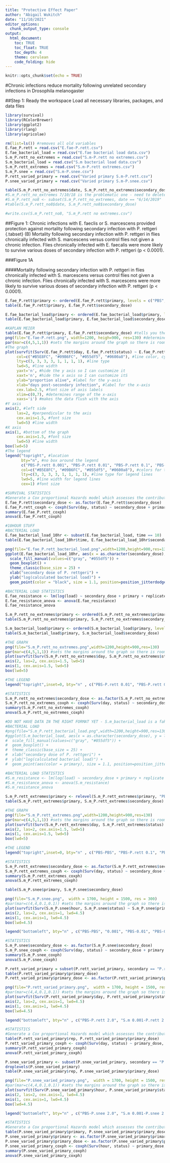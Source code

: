 ```yaml
---
title: "Protective Effect Paper"
author: "Abigail Wukitch"
date: "11/10/2021"
editor_options:
  chunk_output_type: console
output:
  html_document:
    toc: TRUE
    toc_float: TRUE
    toc_depth: 4
    theme: cerulean
    code_folding: hide
---
```


```r
knitr::opts_chunk$set(echo = TRUE)
```
#Chronic infections reduce mortality following unrelated secondary infections in Drosophila melanogaster

##Step 1: Ready the workspace
Load all necessary libraries, packages, and data files
```r
library(survival)
library(RColorBrewer)
library(ggplot2)
library(rlang)
library(agricolae)

rm(list=ls()) #removes all old variables
E.fae_P.rett = read.csv("E.fae-P.rett.csv")
E.fae_bacterial_load = read.csv("E.fae bacterial load data.csv")
S.m_P.rett_no_extremes = read.csv("S.m-P.rett no extremes.csv")
S.m_bacterial_load = read.csv("S.m bacterial load data.csv")
S.m_P.rett_extremes = read.csv("S.m-P.rett extremes.csv")
S.m_P.snee = read.csv("S.m-P.snee.csv")
P.rett_varied_primary = read.csv("Varied primary S.m-P.rett.csv")
P.snee_varied_primary = read.csv("Varied primary S.m-P.snee.csv")

table(S.m_P.rett_no_extremes$date, S.m_P.rett_no_extremes$secondary_dose)
#S.m_P.rett_no_extremes 7/10/18 is the problematic one - need to delete
#S.m_P.rett_no8 <- subset(S.m_P.rett_no_extremes, date == "6/14/2019" | date == "6/17/2019" | date == "6/19/2019" | date == "6/25/2019" | date == "6/27/2019" | date == "6/28/2019" | date == "8/2/2018" | date == "8/6/2018")
#table(S.m_P.rett_no8$date, S.m_P.rett_no8$secondary_dose)

#write.csv(S.m_P.rett_no8, "S.m_P.rett no extremes.csv")
```
##Figure 1: Chronic infections with E. faeclis or S. marcescens provided protection against mortality following secondary infection with P. rettgeri {.tabset}
(B) Mortality following secondary infection with P. rettgeri in flies chronically infected with S. marcescens versus control flies not given a chronic infection. Flies chronically infected with E. faecalis were more likely to survive various doses of secondary infection with P. rettgeri (p < 0.0001).

###Figure 1A

####Mortality following secondary infection with P. rettgeri in flies chronically infected with S. marcescens versus control flies not given a chronic infection. Flies chronically infected with S. marcescens were more likely to survive various doses of secondary infection with P. rettgeri (p < 0.0001). 
```r
E.fae_P.rett$primary <- ordered(E.fae_P.rett$primary, levels = c("PBS", "E.fae"))
table(E.fae_P.rett$primary, E.fae_P.rett$secondary_dose)

E.fae_bacterial_load$primary <- ordered(E.fae_bacterial_load$primary, levels = c("PBS", "E.fae"))
table(E.fae_bacterial_load$primary, E.fae_bacterial_load$secondary_dose)

#KAPLAN MEIER
table(E.fae_P.rett$primary, E.fae_P.rett$secondary_dose) #tells you the number of flies in each condition
png(file="E.fae-P.rett.png", width=1200, heigh=900, res=130) #determines where the graph will be saved
par(mar=c(4,5,1,1)) #sets the margins around the graph so there is room for the labels
#The graph
plot(survfit(Surv(E.fae_P.rett$day, E.fae_P.rett$status) ~ E.fae_P.rett$primary + E.fae_P.rett$secondary_dose), 
     col=c("#B5E8FC", "#09B6FC", "#055df5", "#0600a8"), #line color, cycles through
     lty=c(3, 3, 3, 3, 1, 1, 1, 1), #line type
     lwd=5, #line width
     yaxt='n', #hide the y axis so I can customize it
     xaxt='n', #hide the x axis so I can customize itS
     ylab="proportion alive", #label for the y-axis
     xlab="days post-secondary infection", #label for the x-axis
     cex.lab=2.5, #font size of axis labels
     xlim=c(0,7), #determines range of the x-axis
     xaxs='i') #makes the data flush with the axis 
#Y axis
axis(2, #left side
     las=2, #perpendicular to the axis
     cex.axis=1.5, #font size
     lwd=5) #line width
#X axis
axis(1, #bottom of the graph
     cex.axis=1.5, #font size
     lwd=5) #line width
box(lwd=5)
#The legend
legend("topright", #location
       bty="n", #no box around the legend
       c("PBS-P.rett 0.001", "PBS-P.rett 0.01", "PBS-P.rett 0.1", 'PBS-P.rett 1.0', "E.fae-P.rett 0.001", "E.fae-P.rett 0.01", "E.fae-P.rett 0.1", "E.fae-P.rett 1.0"), #labels in the legend
       col=c("#B5E8FC", "#09B6FC", "#055df5", "#0600a8"), #colors for the legend lines, cycles through
       lty=c(3, 3, 3, 3, 1, 1, 1, 1), #line type for legend lines
       lwd=5, #line width for legend lines
       cex=1) #font size
```

```r

#SURVIVAL STATISTICS
#Generate a Cox proportional Hazards model which assesses the contribution of infectious dose while controlling for replicate
E.fae_P.rett$secondary_dose <- as.factor(E.fae_P.rett$secondary_dose)
E.fae_P.rett_coxph <- coxph(Surv(day, status) ~ secondary_dose + primary + rep + primary:secondary_dose + rep:secondary_dose + rep:primary, data = E.fae_P.rett)
summary(E.fae_P.rett_coxph)
anova(E.fae_P.rett_coxph)

#10HOUR STUFF
#BACTERIAL LOAD
E.fae_bacterial_load_10hr <- subset(E.fae_bacterial_load, time == 10)
table(E.fae_bacterial_load_10hr$time, E.fae_bacterial_load_10hr$secondary_dose)

png(file="E.fae_P.rett_bacterial_load.png",width=1200,height=900,res=130)
ggplot(E.fae_bacterial_load_10hr, aes(x = as.character(secondary_dose), y = log(load), fill = primary)) +
  scale_fill_manual(values=c("gray", "#055df5")) +
  geom_boxplot() + 
  theme_classic(base_size = 25) + 
  xlab("secondary dose of P. rettgeri") +
  ylab("log(calculated bacterial load)") +
  geom_point(color = "black", size = 1.1, position=position_jitterdodge())

#BACTERIAL LOAD STATISTICS
E.fae_resistance <- lm(log(load) ~ secondary_dose + primary + replicate + secondary_dose:primary, data = E.fae_bacterial_load_10hr)
E.fae_resistance_anova <- anova(E.fae_resistance)
E.fae_resistance_anova
```

```r
S.m_P.rett_no_extremes$primary <- ordered(S.m_P.rett_no_extremes$primary, levels = c("PBS", "S.m"))
table(S.m_P.rett_no_extremes$primary, S.m_P.rett_no_extremes$secondary_dose)

S.m_bacterial_load$primary <- ordered(S.m_bacterial_load$primary, levels = c("PBS", "S.m"))
table(S.m_bacterial_load$primary, S.m_bacterial_load$secondary_dose)

#THE GRAPH
png(file="S.m_P.rett_no_extremes.png",width=1200,height=900,res=130)
par(mar=c(4,5,1,1)) #sets the margins around the graph so there is room for the labels
plot(survfit(Surv(S.m_P.rett_no_extremes$day, S.m_P.rett_no_extremes$status) ~ S.m_P.rett_no_extremes$primary + S.m_P.rett_no_extremes$secondary_dose), col=c("#B5E8FC",  "#09B6FC", "#055df5", "#003694"), lty=c(3, 3, 3, 3, 1, 1, 1, 1), lwd=5,yaxt='n', xaxt='n', ylab="proportion alive", xlab="days post-secondary infection", cex.lab=2.5, xlim=c(0,7), xaxs='i') 
axis(2, las=2, cex.axis=1.5, lwd=5)
axis(1, cex.axis=1.5, lwd=5)
box(lwd=5)

#THE LEGEND
legend("topright",inset=0, bty="n" , c("PBS-P.rett 0.01", "PBS-P.rett 0.1", "PBS-P.rett 1.0", "PBS-P.rett 2.0", "S.m-P.rett 0.01", "S.m-P.rett 0.1", "S.m-P.rett 1.0", "S.m-P.rett 2.0"),col=c("#B5E8FC", "#09B6FC", "#055df5", "#003694"),lty=c(3, 3, 3, 3, 1, 1, 1, 1),lwd=5, cex=1)

#STATISTICS
S.m_P.rett_no_extremes$secondary_dose <- as.factor(S.m_P.rett_no_extremes$secondary_dose)
S.m_P.rett_no_extremes_coxph <- coxph(Surv(day, status) ~ secondary_dose + primary + rep + primary:secondary_dose + rep:secondary_dose + rep:primary, data = S.m_P.rett_no_extremes)
summary(S.m_P.rett_no_extremes_coxph)
anova(S.m_P.rett_no_extremes_coxph)

#DO NOT HAVE DATA IN THE RIGHT FORMAT YET - S.m_bacterial_load is a fake!
#BACTERIAL LOAD
#png(file="S.m_P.rett_bacterial_load.png",width=1200,height=900,res=130)
#ggplot(S.m_bacterial_load, aes(x = as.character(secondary_dose), y = log10_10hour, fill = primary)) +
#  scale_fill_manual(values=c("gray", "#055df5")) +
#  geom_boxplot() + 
#  theme_classic(base_size = 25) + 
#  xlab("secondary dose of P. rettgeri") +
#  ylab("log(calculated bacterial load)") +
#  geom_point(aes(color = primary), size = 1.1, position=position_jitterdodge())

#BACTERIAL LOAD STATISTICS
#S.m_resistance <- lm(log(load) ~ secondary_dose + primary + replicate + secondary_dose:primary, data = S.m_bacterial_load)
#S.m_resistance_anova <- anova(S.m_resistance)
#S.m_resistance_anova
```

```r
S.m_P.rett_extremes$primary <- relevel(S.m_P.rett_extremes$primary, "PBS")
table(S.m_P.rett_extremes$primary, S.m_P.rett_extremes$secondary_dose)

#THE GRAPH
png(file="S.m_P.rett_extremes.png",width=1200,height=900,res=130)
par(mar=c(4,5,1,1)) #sets the margins around the graph so there is room for the labels
plot(survfit(Surv(S.m_P.rett_extremes$day, S.m_P.rett_extremes$status) ~ S.m_P.rett_extremes$primary + S.m_P.rett_extremes$secondary_dose), col=c("gray", "#B5E8FC",  "#09B6FC", "#055df5", "#003694", "black"), lty=c(3, 3, 3, 3, 3, 3, 1, 1, 1, 1, 1, 1), lwd=5, yaxt='n', xaxt='n', ylab="proportion alive", xlab="days post-secondary infection", cex.lab=2.5, xlim=c(0,7), xaxs='i') 
axis(2, las=2, cex.axis=1.5, lwd=5)
axis(1, cex.axis=1.5, lwd=5)
box(lwd=5)

#THE LEGEND
legend("topright",inset=0, bty="n" , c("PBS-PBS", "PBS-P.rett 0.1", "PBS-P.rett 1.0", "PBS-P.rett 2.0", "PBS-P.rett 3.0", "PBS-P.rett 5.0", "S.m-PBS", "S.m-P.rett 0.1", "S.m-P.rett 1.0", "S.m-P.rett 2.0", "S.m-P.rett 3.0", "S.m-P.rett 5.0"),col=c("gray", "#B5E8FC",  "#09B6FC", "#055df5", "#003694", "black"),lty=c(3, 3, 3, 3, 3, 3, 1, 1, 1, 1, 1, 1),lwd=5, cex=1)

#STATISTICS
S.m_P.rett_extremes$secondary_dose <- as.factor(S.m_P.rett_extremes$secondary_dose)
S.m_P.rett_extremes_coxph <- coxph(Surv(day, status) ~ secondary_dose + primary + rep + primary:secondary_dose + rep:secondary_dose + rep:primary, data = S.m_P.rett_extremes)
summary(S.m_P.rett_extremes_coxph)
anova(S.m_P.rett_extremes_coxph)
```

```r
table(S.m_P.snee$primary, S.m_P.snee$secondary_dose)

png(file="S.m_P.snee.png",  width = 1700, height = 1500, res = 300)
#par(mar=c(4,4,0.1,0.1)) #sets the margins around the graph so there is room for the labels
plot(survfit(Surv(S.m_P.snee$hour, S.m_P.snee$status) ~ S.m_P.snee$primary + S.m_P.snee$secondary_dose), col=c("gray", "#B5E8FC", "#75D6FD", "#09B6FC", "#055df5"), lty=c(3, 3, 3, 3, 3, 1, 1, 1, 1, 1), lwd=2.3, yaxt='n', xaxt='n', ylab="Proportion Alive", xlab="Hours Post-Secondary Infection", cex.lab=1.3, xlim=c(10,48), xaxs='i', ylim=c(0, 1.05), yaxs='i') 
axis(2, las=2, cex.axis=1, lwd=4.5) 
axis(1, cex.axis=1, lwd=4.5)
box(lwd=4.5)

legend("bottomleft", bty="n" , c("PBS-PBS", "0.001", "PBS-0.01", "PBS-0.1", "PBS-1.0", "S.m-PBS", "S.m-0.001", "S.m-0.01", "S.m-0.1", "S.m-1.0"),col=c("gray", "#B5E8FC", "#75D6FD", "#09B6FC", "#055df5"), lty=c(3, 3, 3, 3, 3, 1, 1, 1, 1, 1),lwd=4, cex=1)

#STATISTICS
S.m_P.snee$secondary_dose <- as.factor(S.m_P.snee$secondary_dose)
S.m_P.snee_coxph <- coxph(Surv(day, status) ~ secondary_dose + primary + rep + primary:secondary_dose + rep:secondary_dose + rep:primary, data = S.m_P.snee)
summary(S.m_P.snee_coxph)
anova(S.m_P.snee_coxph)
```

```r
P.rett_varied_primary = subset(P.rett_varied_primary, secondary == "P.rett")
table(P.rett_varied_primary$primary_dose)
P.rett_varied_primary$primary_dose <- as.factor(P.rett_varied_primary$primary_dose)

png(file="P.rett_varied_primary.png",  width = 1700, height = 1500, res = 300)
#par(mar=c(4,4,0.1,0.1)) #sets the margins around the graph so there is room for the labels
plot(survfit(Surv(P.rett_varied_primary$day, P.rett_varied_primary$status) ~ P.rett_varied_primary$primary_dose), col=c("gray", "#B5E8FC", "#75D6FD", "#09B6FC", "#055df5", "#003694"), lty=c(1, 1, 1, 1, 1, 1), lwd=3.4, yaxt='n', xaxt='n', ylab="Proportion Alive", xlab="Days Post-Secondary Infection", cex.lab=1.3, xlim=c(0,7), xaxs='i', ylim=c(0, 1.05), yaxs='i')  
axis(2, las=2, cex.axis=1, lwd=4.5) 
axis(1, cex.axis=1, lwd=4.5)
box(lwd=4.5)

legend("bottomleft", bty="n" , c("PBS-P.rett 2.0", "S.m 0.001-P.rett 2.0", "S.m 0.01-P.rett 2.0", "S.m 0.1-P.rett 2.0", "S.m 1.0-P.rett 2.0", "S.m 2.0-P.rett 2.0"),col=c("gray", "#B5E8FC", "#75D6FD", "#09B6FC", "#055df5", "#003694"),lty=c(1, 1, 1, 1, 1, 1),lwd=5, cex=1)

#STATISTICS
#Generate a Cox proportional Hazards model which assesses the contribution of infectious dose while controlling for replicate
table(P.rett_varied_primary$rep, P.rett_varied_primary$primary_dose)
P.rett_varied_primary_coxph <- coxph(Surv(day, status) ~ primary_dose, data = P.rett_varied_primary)
summary(P.rett_varied_primary_coxph)
anova(P.rett_varied_primary_coxph)
```

```r
P.snee_varied_primary <- subset(P.snee_varied_primary, secondary == "P.snee")
droplevels(P.snee_varied_primary)
table(P.snee_varied_primary$rep, P.snee_varied_primary$primary_dose)

png(file="P.snee_varied_primary.png",  width = 1700, height = 1500, res = 300)
#par(mar=c(4,4,0.1,0.1)) #sets the margins around the graph so there is room for the labels
plot(survfit(Surv(P.snee_varied_primary$hour, P.snee_varied_primary$status) ~ P.snee_varied_primary$condition), col=c("gray", "#B5E8FC", "#75D6FD", "#09B6FC", "#055df5", "#003694"), lty=c(1, 1, 1, 1, 1, 1), lwd=3.4, yaxt='n', xaxt='n', ylab="Proportion Alive", xlab="Hours Post-Secondary Infection", cex.lab=1.3, xlim=c(10,48), xaxs='i', ylim=c(0, 1.05), yaxs='i')  
axis(2, las=2, cex.axis=1, lwd=4.5) 
axis(1, cex.axis=1, lwd=4.5)
box(lwd=4.5)

legend("bottomleft", bty="n" , c("PBS-P.snee 2.0", "S.m 0.001-P.snee 2.0", "S.m 0.01-P.snee 2.0", "S.m 0.1-P.snee 2.0", "S.m 1.0-P.snee 2.0", "S.m 2.0-P.snee 2.0"),col=c("gray", "#B5E8FC", "#75D6FD", "#09B6FC", "#055df5", "#003694"),lty=c(1, 1, 1, 1, 1, 1),lwd=5, cex=1)

#STATISTICS
#Generate a Cox proportional Hazards model which assesses the contribution of primary dose while controlling for replicate
table(P.snee_varied_primary$primary, P.snee_varied_primary$primary_dose)
P.snee_varied_primary$primary <- as.factor(P.snee_varied_primary$primary)
P.snee_varied_primary$primary_dose <- as.factor(P.snee_varied_primary$primary_dose)
P.snee_varied_primary_coxph <- coxph(Surv(hour, status) ~ primary_dose, data = P.snee_varied_primary)
summary(P.snee_varied_primary_coxph)
anova(P.snee_varied_primary_coxph)
```